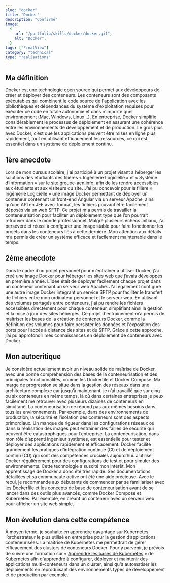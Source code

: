 ```yaml
---
slug: "docker"
title: "Docker"
description: "Confirmé"
image:
  {
    url: "/portfolio/skills/docker/docker.gif",
    alt: "Docker",
  }
tags: ["FinalView"]
category: "technical"
type: "realisations"
---
```

## Ma définition
Docker est une technologie open source qui permet aux développeurs de créer et déployer des conteneurs. Les conteneurs sont des composants exécutables qui combinent le code source de l'application avec les bibliothèques et dépendances du système d'exploitation requises pour exécuter ce code en totale autonomie et dans n'importe quel environnement (Mac, Windows, Linux…).
En entreprise, Docker simplifie considérablement le processus de déploiement en assurant une cohérence entre les environnements de développement et de production. Le gros plus avec Docker, c’est que les applications peuvent être mises en ligne plus rapidement, tout en utilisant efficacement les ressources, ce qui est essentiel dans un système de déploiement continu.
## 1ère anecdote
Lors de mon cursus scolaire, j'ai participé à un projet visant à héberger les solutions des étudiants des filières « Ingénierie Logicielle » et « Système d’Information » sur le site groupe-aen.info, afin de les rendre accessibles aux étudiants et aux visiteurs du site.
J’ai pu concevoir pour la filière « Ingénierie Logicielle » une image Docker permettant de déployer un conteneur contenant un front-end Angular via un serveur Apache, ainsi qu’une API en JEE avec Tomcat, les fichiers pouvant être facilement déposés via un web SFTP.
Ce projet m'a permis de travailler la conteneurisation pour faciliter un déploiement type que l’on pourrait retrouver dans le monde professionnel. Malgré plusieurs échecs initiaux, j'ai persévéré et réussi à configurer une image stable pour faire fonctionner les projets dans les conteneurs liés à cette dernière. Mon attention aux détails m’a permis de créer un système efficace et facilement maintenable dans le temps.
## 2ème anecdote
Dans le cadre d’un projet personnel pour m’entraîner à utiliser Docker, j'ai créé une image Docker pour héberger les sites web que j’avais développés en première année.
L’idée était de déployer facilement chaque projet dans un conteneur contenant un serveur web Apache. J'ai également configuré une autre image Docker intégrant un service SFTP pour faciliter le transfert de fichiers entre mon ordinateur personnel et le serveur web. En utilisant des volumes partagés entre conteneurs, j'ai pu rendre les fichiers accessibles directement pour chaque conteneur, simplifiant ainsi la gestion et la mise à jour des sites hébergés.
Ce projet d'entraînement m’a permis de maîtriser les bases de la création de conteneurs Docker, comme la définition des volumes pour faire persister les données et l'exposition des ports pour l’accès à distance des sites et du SFTP. Grâce à cette approche, j’ai pu approfondir mes connaissances en déploiement de conteneurs avec Docker.
## Mon autocritique
Je considère actuellement avoir un niveau solide de maîtrise de Docker, avec une bonne compréhension des bases de la conteneurisation et des principales fonctionnalités, comme les Dockerfile et Docker Compose.
Ma marge de progression se situe dans la gestion des réseaux dans une architecture complexe car jusqu’à maintenant, je n’ai travaillé que sur cinq ou six conteneurs en même temps, là où dans certaines entreprises je peux facilement me retrouver avec plusieurs dizaines de conteneurs en simultané.
La conteneurisation ne répond pas aux mêmes besoins dans tous les environnements. Par exemple, dans des environnements de production, la sécurité et l’isolation des conteneurs sont des aspects primordiaux. Un manque de rigueur dans les configurations réseaux ou dans la réalisation des images peut entrainer des failles de sécurité qui peuvent être catastrophiques pour l’entreprise.
La conteneurisation, dans mon rôle d’apprenti ingénieur systèmes, est essentielle pour tester et déployer des applications rapidement et efficacement. Docker facilite grandement les pratiques d’intégration continue (CI) et de déploiement continu (CD) qui sont des compétences cruciales aujourd’hui. J’utilise Docker régulièrement pour des configurations de test et pour simuler des environnements.
Cette technologie a suscité mon intérêt. Mon apprentissage de Docker a donc été très rapide. Ses documentations détaillées et sa communauté active ont été une aide précieuse. Avec le recul, je recommande aux débutants de commencer par se familiariser avec les Dockerfile et les concepts de base de conteneurisation avant de se lancer dans des outils plus avancés, comme Docker Compose et Kubernetes. Par exemple, en créant un conteneur avec un serveur web pour afficher un site web simple.
## Mon évolution dans cette compétence
À moyen terme, je souhaite en apprendre davantage sur Kubernetes, l’orchestrateur le plus utilisé en entreprise pour la gestion d’applications conteneurisées. La maîtrise de Kubernetes me permettrait de gérer efficacement des clusters de conteneurs Docker. Pour y parvenir, je prévois de suivre une formation sur « [Apprendre les bases de Kubernetes](https://kubernetes.io/fr/docs/tutorials/kubernetes-basics/) » de Kubernetes afin d'apprendre à configurer, déployer et maintenir des applications multi-conteneurs dans un cluster, ainsi qu'à automatiser les déploiements en reproduisant des environnements types de développement et de production par exemple.
